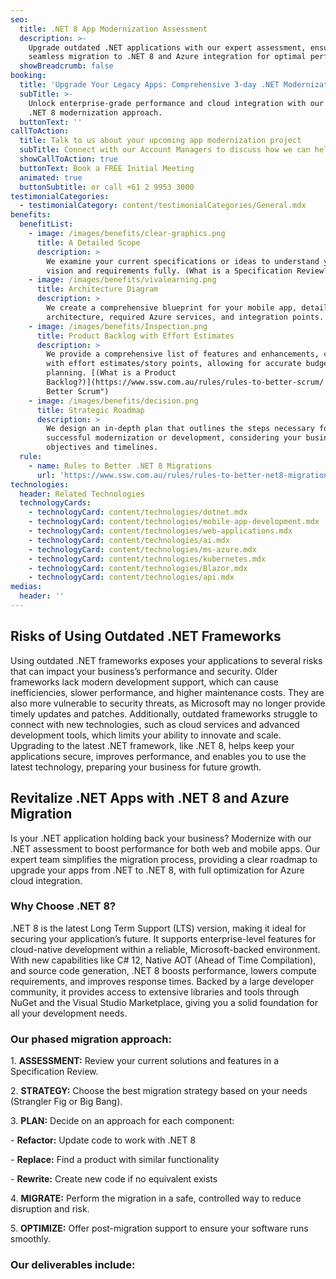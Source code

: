 ```yaml
---
seo:
  title: .NET 8 App Modernization Assessment
  description: >-
    Upgrade outdated .NET applications with our expert assessment, ensuring
    seamless migration to .NET 8 and Azure integration for optimal performance.
  showBreadcrumb: false
booking:
  title: 'Upgrade Your Legacy Apps: Comprehensive 3-day .NET Modernization Assessment'
  subTitle: >-
    Unlock enterprise-grade performance and cloud integration with our phased
    .NET 8 modernization approach.
  buttonText: ''
callToAction:
  title: Talk to us about your upcoming app modernization project
  subTitle: Connect with our Account Managers to discuss how we can help.
  showCallToAction: true
  buttonText: Book a FREE Initial Meeting
  animated: true
  buttonSubtitle: or call +61 2 9953 3000
testimonialCategories:
  - testimonialCategory: content/testimonialCategories/General.mdx
benefits:
  benefitList:
    - image: /images/benefits/clear-graphics.png
      title: A Detailed Scope
      description: >
        We examine your current specifications or ideas to understand your
        vision and requirements fully. (What is a Specification Review?)
    - image: /images/benefits/vivalearning.png
      title: Architecture Diagram
      description: >
        We create a comprehensive blueprint for your mobile app, detailing the
        architecture, required Azure services, and integration points.
    - image: /images/benefits/Inspection.png
      title: Product Backlog with Effort Estimates
      description: >
        We provide a comprehensive list of features and enhancements, complete
        with effort estimates/story points, allowing for accurate budgeting and
        planning. [(What is a Product
        Backlog?)](https://www.ssw.com.au/rules/rules-to-better-scrum/ "Rules to
        Better Scrum")
    - image: /images/benefits/decision.png
      title: Strategic Roadmap
      description: >
        We design an in-depth plan that outlines the steps necessary for
        successful modernization or development, considering your business
        objectives and timelines.
  rule:
    - name: Rules to Better .NET 8 Migrations
      url: 'https://www.ssw.com.au/rules/rules-to-better-net8-migrations/'
technologies:
  header: Related Technologies
  technologyCards:
    - technologyCard: content/technologies/dotnet.mdx
    - technologyCard: content/technologies/mobile-app-development.mdx
    - technologyCard: content/technologies/web-applications.mdx
    - technologyCard: content/technologies/ai.mdx
    - technologyCard: content/technologies/ms-azure.mdx
    - technologyCard: content/technologies/kubernetes.mdx
    - technologyCard: content/technologies/Blazor.mdx
    - technologyCard: content/technologies/api.mdx
medias:
  header: ''
---
```


## Risks of Using Outdated .NET Frameworks

Using outdated .NET frameworks exposes your applications to several risks that can impact your business’s performance and security. Older frameworks lack modern development support, which can cause inefficiencies, slower performance, and higher maintenance costs. They are also more vulnerable to security threats, as Microsoft may no longer provide timely updates and patches. Additionally, outdated frameworks struggle to connect with new technologies, such as cloud services and advanced development tools, which limits your ability to innovate and scale. Upgrading to the latest .NET framework, like .NET 8, helps keep your applications secure, improves performance, and enables you to use the latest technology, preparing your business for future growth.

## Revitalize .NET Apps with .NET 8 and Azure Migration

Is your .NET application holding back your business? Modernize with our .NET assessment to boost performance for both web and mobile apps. Our expert team simplifies the migration process, providing a clear roadmap to upgrade your apps from .NET to .NET 8, with full optimization for Azure cloud integration.

### Why Choose .NET 8?

.NET 8 is the latest Long Term Support (LTS) version, making it ideal for securing your application’s future. It supports enterprise-level features for cloud-native development within a reliable, Microsoft-backed environment. With new capabilities like C# 12, Native AOT (Ahead of Time Compilation), and source code generation, .NET 8 boosts performance, lowers compute requirements, and improves response times. Backed by a large developer community, it provides access to extensive libraries and tools through NuGet and the Visual Studio Marketplace, giving you a solid foundation for all your development needs.

### Our phased migration approach:

1\. **ASSESSMENT:** Review your current solutions and features in a Specification Review.

2\. **STRATEGY:** Choose the best migration strategy based on your needs (Strangler Fig or Big Bang).

3\. **PLAN:** Decide on an approach for each component:

\- **Refactor:** Update code to work with .NET 8

\- **Replace:** Find a product with similar functionality

\- **Rewrite:** Create new code if no equivalent exists

4\. **MIGRATE:** Perform the migration in a safe, controlled way to reduce disruption and risk.

5\. **OPTIMIZE:** Offer post-migration support to ensure your software runs smoothly.

<VideoEmbed url="https://www.youtube.com/watch?v=N9QOoTwOo_U" caption=".NET Migration Services | William Liebenberg | SSW Consulting (3 mins)" duration="" removeMargin={false} />

### Our deliverables include:
